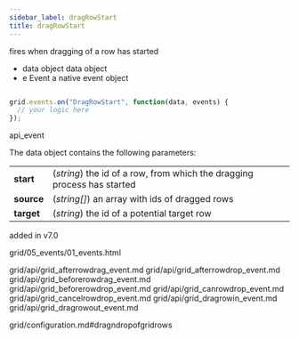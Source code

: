 ```yaml
---
sidebar_label: dragRowStart
title: dragRowStart
---
```



          


<Short>

fires when dragging of a row has started


</Short>



- data		object		data object
- e		    Event		a native event object

~~~js

grid.events.on("DragRowStart", function(data, events) {
  // your logic here
});


~~~
 api_event

<Descr>

The data object contains the following parameters:

<table class="webixdoc_links">
	<tbody>
        <tr>
			<td class="webixdoc_links0"><b>start</b></td>
			<td>(<i>string</i>) the id of a row, from which the dragging process has started</td>
		</tr>
        <tr>
			<td class="webixdoc_links0"><b>source</b></td>
			<td>(<i>string[]</i>) an array with ids of dragged rows</td>
		</tr>
        <tr>
			<td class="webixdoc_links0"><b>target</b></td>
			<td>(<i>string</i>) the id of a potential target row</td>
		</tr>
    </tbody>
</table>


</Descr>


 added in v7.0

 grid/05_events/01_events.html


grid/api/grid_afterrowdrag_event.md
grid/api/grid_afterrowdrop_event.md
grid/api/grid_beforerowdrag_event.md
grid/api/grid_beforerowdrop_event.md
grid/api/grid_canrowdrop_event.md
grid/api/grid_cancelrowdrop_event.md
grid/api/grid_dragrowin_event.md
grid/api/grid_dragrowout_event.md

 grid/configuration.md#dragndropofgridrows